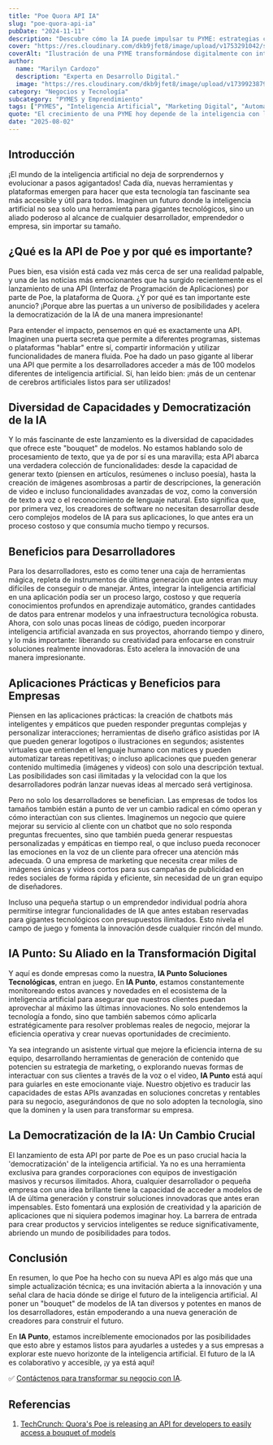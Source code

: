 ```yaml
---
title: "Poe Quora API IA"
slug: "poe-quora-api-ia"
pubDate: "2024-11-11"
description: "Descubre cómo la IA puede impulsar tu PYME: estrategias concretas de marketing, automatización y datos para aumentar ventas."
cover: "https://res.cloudinary.com/dkb9jfet8/image/upload/v1753291042/small-business_kk56r6.jpg"
coverAlt: "Ilustración de una PYME transformándose digitalmente con inteligencia artificial."
author:
  name: "Marilyn Cardozo"
  description: "Experta en Desarrollo Digital."
  image: "https://res.cloudinary.com/dkb9jfet8/image/upload/v1739923879/marilyn_s2mi4a.png"
category: "Negocios y Tecnología"
subcategory: "PYMES y Emprendimiento"
tags: ["PYMES", "Inteligencia Artificial", "Marketing Digital", "Automatización", "Ventas"]
quote: "El crecimiento de una PYME hoy depende de la inteligencia con la que se aplican datos, IA y estrategia. — Sergio Rondón"
date: "2025-08-02"
---
```




<h2 id="introduccion">Introducción</h2>

¡El mundo de la inteligencia artificial no deja de sorprendernos y evolucionar a pasos agigantados! Cada día, nuevas herramientas y plataformas emergen para hacer que esta tecnología tan fascinante sea más accesible y útil para todos. Imaginen un futuro donde la inteligencia artificial no sea solo una herramienta para gigantes tecnológicos, sino un aliado poderoso al alcance de cualquier desarrollador, emprendedor o empresa, sin importar su tamaño.

<h2 id="que-es-poe-api">¿Qué es la API de Poe y por qué es importante?</h2>

Pues bien, esa visión está cada vez más cerca de ser una realidad palpable, y una de las noticias más emocionantes que ha surgido recientemente es el lanzamiento de una API (Interfaz de Programación de Aplicaciones) por parte de Poe, la plataforma de Quora. ¿Y por qué es tan importante este anuncio? ¡Porque abre las puertas a un universo de posibilidades y acelera la democratización de la IA de una manera impresionante!

Para entender el impacto, pensemos en qué es exactamente una API. Imaginen una puerta secreta que permite a diferentes programas, sistemas o plataformas "hablar" entre sí, compartir información y utilizar funcionalidades de manera fluida. Poe ha dado un paso gigante al liberar una API que permite a los desarrolladores acceder a más de 100 modelos diferentes de inteligencia artificial. Sí, han leído bien: ¡más de un centenar de cerebros artificiales listos para ser utilizados!

<h2 id="diversidad-de-capacidades">
  Diversidad de Capacidades y Democratización de la IA
</h2>

Y lo más fascinante de este lanzamiento es la diversidad de capacidades que ofrece este "bouquet" de modelos. No estamos hablando solo de procesamiento de texto, que ya de por sí es una maravilla; esta API abarca una verdadera colección de funcionalidades: desde la capacidad de generar texto (piensen en artículos, resúmenes o incluso poesía), hasta la creación de imágenes asombrosas a partir de descripciones, la generación de video e incluso funcionalidades avanzadas de voz, como la conversión de texto a voz o el reconocimiento de lenguaje natural. Esto significa que, por primera vez, los creadores de software no necesitan desarrollar desde cero complejos modelos de IA para sus aplicaciones, lo que antes era un proceso costoso y que consumía mucho tiempo y recursos.

<h2 id="beneficios-desarrolladores">Beneficios para Desarrolladores</h2>

Para los desarrolladores, esto es como tener una caja de herramientas mágica, repleta de instrumentos de última generación que antes eran muy difíciles de conseguir o de manejar. Antes, integrar la inteligencia artificial en una aplicación podía ser un proceso largo, costoso y que requería conocimientos profundos en aprendizaje automático, grandes cantidades de datos para entrenar modelos y una infraestructura tecnológica robusta. Ahora, con solo unas pocas líneas de código, pueden incorporar inteligencia artificial avanzada en sus proyectos, ahorrando tiempo y dinero, y lo más importante: liberando su creatividad para enfocarse en construir soluciones realmente innovadoras. Esto acelera la innovación de una manera impresionante.

<h2 id="aplicaciones-practicas">
  Aplicaciones Prácticas y Beneficios para Empresas
</h2>

Piensen en las aplicaciones prácticas: la creación de chatbots más inteligentes y empáticos que pueden responder preguntas complejas y personalizar interacciones; herramientas de diseño gráfico asistidas por IA que pueden generar logotipos o ilustraciones en segundos; asistentes virtuales que entienden el lenguaje humano con matices y pueden automatizar tareas repetitivas; o incluso aplicaciones que pueden generar contenido multimedia (imágenes y videos) con solo una descripción textual. Las posibilidades son casi ilimitadas y la velocidad con la que los desarrolladores podrán lanzar nuevas ideas al mercado será vertiginosa.

Pero no solo los desarrolladores se benefician. Las empresas de todos los tamaños también están a punto de ver un cambio radical en cómo operan y cómo interactúan con sus clientes. Imaginemos un negocio que quiere mejorar su servicio al cliente con un chatbot que no solo responda preguntas frecuentes, sino que también pueda generar respuestas personalizadas y empáticas en tiempo real, o que incluso pueda reconocer las emociones en la voz de un cliente para ofrecer una atención más adecuada. O una empresa de marketing que necesita crear miles de imágenes únicas y videos cortos para sus campañas de publicidad en redes sociales de forma rápida y eficiente, sin necesidad de un gran equipo de diseñadores.

Incluso una pequeña startup o un emprendedor individual podría ahora permitirse integrar funcionalidades de IA que antes estaban reservadas para gigantes tecnológicos con presupuestos ilimitados. Esto nivela el campo de juego y fomenta la innovación desde cualquier rincón del mundo.

<h2 id="iapunto">IA Punto: Su Aliado en la Transformación Digital</h2>

Y aquí es donde empresas como la nuestra, **IA Punto Soluciones Tecnológicas**, entran en juego. En **IA Punto**, estamos constantemente monitoreando estos avances y novedades en el ecosistema de la inteligencia artificial para asegurar que nuestros clientes puedan aprovechar al máximo las últimas innovaciones. No solo entendemos la tecnología a fondo, sino que también sabemos cómo aplicarla estratégicamente para resolver problemas reales de negocio, mejorar la eficiencia operativa y crear nuevas oportunidades de crecimiento.

Ya sea integrando un asistente virtual que mejore la eficiencia interna de su equipo, desarrollando herramientas de generación de contenido que potencien su estrategia de marketing, o explorando nuevas formas de interactuar con sus clientes a través de la voz o el video, **IA Punto** está aquí para guiarles en este emocionante viaje. Nuestro objetivo es traducir las capacidades de estas APIs avanzadas en soluciones concretas y rentables para su negocio, asegurándonos de que no solo adopten la tecnología, sino que la dominen y la usen para transformar su empresa.

<h2 id="democratizacion-ia">La Democratización de la IA: Un Cambio Crucial</h2>

El lanzamiento de esta API por parte de Poe es un paso crucial hacia la 'democratización' de la inteligencia artificial. Ya no es una herramienta exclusiva para grandes corporaciones con equipos de investigación masivos y recursos ilimitados. Ahora, cualquier desarrollador o pequeña empresa con una idea brillante tiene la capacidad de acceder a modelos de IA de última generación y construir soluciones innovadoras que antes eran impensables. Esto fomentará una explosión de creatividad y la aparición de aplicaciones que ni siquiera podemos imaginar hoy. La barrera de entrada para crear productos y servicios inteligentes se reduce significativamente, abriendo un mundo de posibilidades para todos.

<h2 id="conclusion">Conclusión</h2>

En resumen, lo que Poe ha hecho con su nueva API es algo más que una simple actualización técnica; es una invitación abierta a la innovación y una señal clara de hacia dónde se dirige el futuro de la inteligencia artificial. Al poner un "bouquet" de modelos de IA tan diversos y potentes en manos de los desarrolladores, están empoderando a una nueva generación de creadores para construir el futuro.

En **IA Punto**, estamos increíblemente emocionados por las posibilidades que esto abre y estamos listos para ayudarles a ustedes y a sus empresas a explorar este nuevo horizonte de la inteligencia artificial. El futuro de la IA es colaborativo y accesible, ¡y ya está aquí!

✅ <a href="https://www.iapunto.com/contacto" target="_blank" rel="noopener noreferrer">Contáctenos para transformar su negocio con IA</a>.

<h2 id="referencias">Referencias</h2>

<ol>
  <li>
    <a
      href="https://techcrunch.com/2025/07/31/quoras-poe-is-releasing-an-api-for-developers-to-easily-access-a-boquet-of-models/"
      target="_blank"
      rel="noopener noreferrer"
    >
      TechCrunch: Quora's Poe is releasing an API for developers to easily
      access a bouquet of models
    </a>
  </li>
</ol>

